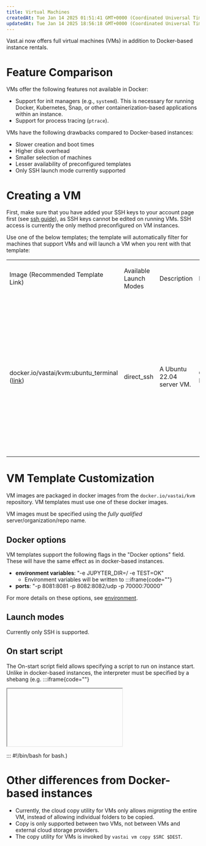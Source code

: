 ```yaml
---
title: Virtual Machines
createdAt: Tue Jan 14 2025 01:51:41 GMT+0000 (Coordinated Universal Time)
updatedAt: Tue Jan 14 2025 18:56:18 GMT+0000 (Coordinated Universal Time)
---
```


Vast.ai now offers full virtual machines (VMs) in addition to Docker-based instance rentals.

# Feature Comparison

VMs offer the following features not available in Docker:

- Support for init managers (e.g., `systemd`). This is necessary for running Docker, Kubernetes, Snap, or other containerization-based applications within an instance.
- Support for process tracing (`ptrace`).

VMs have the following drawbacks compared to Docker-based instances:

- Slower creation and boot times
- Higher disk overhead
- Smaller selection of machines
- Lesser availability of preconfigured templates
- Only SSH launch mode currently supported

# Creating a VM

First, make sure that you have added your SSH keys to your account page first (see [ssh guide](https://docs.vast.ai/instances/sshscp)), as SSH keys cannot be edited on running VMs. SSH access is currently the only method preconfigured on VM instances.

Use one of the below templates; the template will automatically filter for machines that support VMs and will launch a VM when you rent with that template:

<table isTableHeaderOn="true" selectedColumns="" selectedRows="" selectedTable="false">
  <tr>
    <td selected="false" align="left">
      <p>Image (Recommended Template Link)</p>
    </td>
    <td selected="false" align="left">
      <p>Available Launch Modes</p>
    </td>
    <td selected="false" align="left">
      <p>Description</p>
    </td>
    <td selected="false" align="left">
      <p>Provides</p>
    </td>
    <td selected="false" align="left">
      <p>Use cases</p>
    </td>
    <td selected="false" align="left">
      <p>Notes</p>
    </td>
  </tr>
  <tr>
    <td selected="false" align="left">
      <p>docker.io/vastai/kvm:ubuntu_terminal (<a href="https://cloud.vast.ai/?template_id=e2f271ce754aeef772181fbf9c82a354">link</a>)</p>
    </td>
    <td selected="false" align="left">
      <p>direct_ssh</p>
    </td>
    <td selected="false" align="left">
      <p>A Ubuntu 22.04 server VM.</p>
    </td>
    <td selected="false" align="left">
      <p>CUDA, Docker</p>
    </td>
    <td selected="false" align="left">
      <p>Serving Docker Compose applications; CUDA performance profiling</p>
    </td>
    <td selected="false" align="left">
      <p>Will refuse to start without SSH pubkeys set; SSH pubkeys will not be able to be changed while instance is running. Env variables will be written to <code>/etc/environment</code> and may need to be sourced by onstart. Onstart script will need interpreter specified via shebangs.</p>
    </td>
  </tr>
</table>

# VM Template Customization

VM images are packaged in docker images from the `docker.io/vastai/kvm` repository. VM templates must use one of these docker images.

>

VM images must be specified using the *fully qualified* server/organization/repo name.

## Docker options

VM templates support the following flags in the "Docker options" field. These will have the same effect as in docker-based instances.

- **environment variables**: "-e JUPYTER\_DIR=/ -e TEST=OK"
  - Environment variables will be written to :::iframe\{code=""}
- **ports**: "-p 8081:8081 -p 8082:8082/udp -p 70000:70000"

For more details on these options, see [environment](https://docs.vast.ai/instances/docker-execution-environment).

## Launch modes

Currently only SSH is supported.

## On start script

The On-start script field allows specifying a script to run on instance start. Unlike in docker-based instances, the interpreter must be specified by a shebang (e.g. :::iframe\{code=""}

<Iframe code="<code>">

</Iframe>

\::: #!/bin/bash   for bash.)

# Other differences from Docker-based instances

- Currently, the cloud copy utility for VMs only allows *migrating* the entire VM, instead of allowing individual folders to be copied.
- Copy is only supported between two VMs, not between VMs and external cloud storage providers.
- The copy utility for VMs is invoked by `vastai vm copy $SRC $DEST`.

